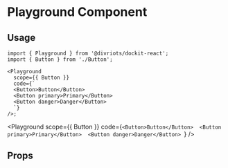 
# Playground Component

<Description of={Playground} />

## Usage

```tsx
import { Playground } from '@divriots/dockit-react';
import { Button } from './Button';

<Playground
  scope={{ Button }}
  code={`
  <Button>Button</Button>
  <Button primary>Primary</Button>
  <Button danger>Danger</Button>
  `}
/>;
```

<Playground
  scope={{ Button }}
  code={`
<Button>Button</Button> 
<Button primary>Primary</Button> 
<Button danger>Danger</Button> 
`}
/>

## Props

<Props of={Playground} />
